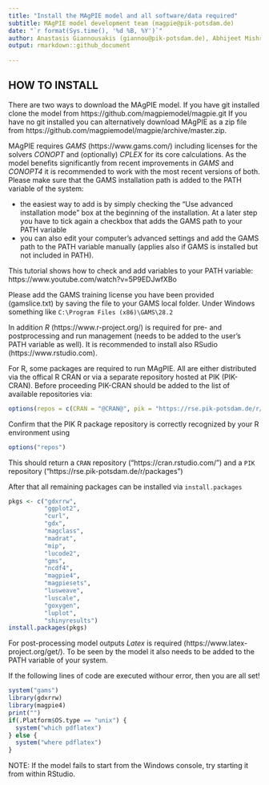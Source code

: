 ```yaml
---
title: "Install the MAgPIE model and all software/data required"
subtitle: MAgPIE model development team (magpie@pik-potsdam.de)
date: "`r format(Sys.time(), '%d %B, %Y')`"
author: Anastasis Giannousakis (giannou@pik-potsdam.de), Abhijeet Mishra (mishra@pik-potsdam.de)
output: rmarkdown::github_document
  
---
```


## HOW TO INSTALL
There are two ways to download the MAgPIE model. If you have git installed clone the model from https://github.com/magpiemodel/magpie.git If you have no git installed you can alternatively download MAgPIE as a zip file from https://github.com/magpiemodel/magpie/archive/master.zip.

MAgPIE requires *GAMS* (https://www.gams.com/) including licenses for the solvers *CONOPT* and (optionally) *CPLEX* for its core calculations. As the model benefits significantly from recent improvements in *GAMS* and *CONOPT4* it is recommended to work with the most recent versions of both. Please make sure that the GAMS installation path is added to the PATH variable of the system:

* the easiest way to add is by simply checking the "Use advanced installation mode" box at the beginning of the installation. At a later step you have to tick again a checkbox that adds the GAMS path to your PATH variable
* you can also edit your computer's advanced settings and add the GAMS path to the PATH variable manually (applies also if GAMS is installed but not included in PATH).

This tutorial shows how to check and add variables to your PATH variable: https://www.youtube.com/watch?v=5P9EDJwfXBo

Please add the GAMS training license you have been provided (gamslice.txt) by saving the file to your GAMS local folder. Under Windows something like `C:\Program Files (x86)\GAMS\28.2`

In addition *R* (https://www.r-project.org/) is required for pre- and postprocessing and run management (needs to be added to the user's PATH variable as well). It is recommended to install also RSudio (https://www.rstudio.com).

For R, some packages are required to run MAgPIE. All are either distributed via the offical R CRAN or via a separate repository hosted at PIK (PIK-CRAN). Before proceeding PIK-CRAN should be added to the list of available repositories via:
```r
options(repos = c(CRAN = "@CRAN@", pik = "https://rse.pik-potsdam.de/r/packages"))
```

Confirm that the PIK R package repository is correctly recognized by your R environment using

```r
options("repos")
```
This should return a `CRAN` repository ("https://cran.rstudio.com/") and a `PIK` repository ("https://rse.pik-potsdam.de/r/packages")

After that all remaining packages can be installed via `install.packages`

```r
pkgs <- c("gdxrrw",
          "ggplot2",
          "curl",
          "gdx",
          "magclass",
          "madrat",
          "mip",
          "lucode2",
          "gms",
          "ncdf4",
          "magpie4",
          "magpiesets",
          "lusweave",
          "luscale",
          "goxygen",
          "luplot",
          "shinyresults")
install.packages(pkgs)
```

For post-processing model outputs *Latex* is required (https://www.latex-project.org/get/). To be seen by the model it also needs to be added to the PATH variable of your system.

If the following lines of code are executed withour error, then you are all set!
```r
system("gams")
library(gdxrrw)
library(magpie4)
print("")
if(.Platform$OS.type == "unix") {
  system("which pdflatex")
} else {
  system("where pdflatex")
}
```
NOTE: If the model fails to start from the Windows console, try starting it from within RStudio.
